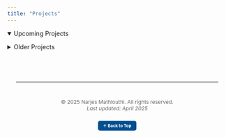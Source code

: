 ```yaml
---
title: "Projects"
---
```


::: {=html}
<details open>
<summary>Upcoming Projects</summary>

<div class="projects-grid">
  <!--
  <article class="project-card">
    <h3>
      <a
        href="projects/new_project.html"
        target="_blank"
        class="btn project-title"
      >
        My New Awesome Project
      </a>
    </h3>
    <img
      src="images/new_project_thumbnail.png"
      alt="My New Awesome Project"
      class="project-pic"
      loading="lazy"
    />
  </article>
  -->
  <!-- Copy & paste the above block (remove the <!-- -->
</div>
</details>

<details>
<summary>Older Projects</summary>

<div class="projects-grid">
  <article class="project-card">
    <h3>
      <a
        href="projects/ca_oil_spill_2008.html"
        target="_blank"
        class="btn project-title"
      >
        California Oil Spill (2008)
      </a>
    </h3>
    <img
      src="images/caoilspill.png"
      alt="California Oil Spill"
      class="project-pic"
      loading="lazy"
    />
  </article>

  <article class="project-card">
    <h3>
      <a
        href="projects/sentiment_analysis.html"
        target="_blank"
        class="btn project-title"
      >
        Sentiment Analysis
      </a>
    </h3>
    <img
      src="images/sentiment_analysis_words.png"
      alt="Sentiment Analysis"
      class="project-pic"
      loading="lazy"
    />
  </article>
  <article class="project-card">
    <h3>
      <a
        href="projects/binary_logistic_regression.html"
        target="_blank"
        class="btn project-title"
      >
        Binary Logistic Analysis
      </a>
    </h3>
    <img
      src="images/blr.png"
      alt="Binary Logistic Analysis"
      class="project-pic"
      loading="lazy"
    />
  </article>

  <article class="project-card">
    <h3>
      <a
        href="projects/narjes_mathlouthi_snowshoe_report.html"
        target="_blank"
        class="btn project-title"
      >
        Juvenile Snowhare Count
      </a>
    </h3>
    <img
      src="images/map_of_bonanza_creek_alaska.png"
      alt="Juvenile Snowhare Count"
      class="project-pic"
      loading="lazy"
    />
  </article>
  
<article class="project-card">
    <h3>
      <a
        href="projects/fish_passage.html"
        target="_blank"
        class="btn project-title"
      >
        Willamette Falls Fish Passage
      </a>
    </h3>
    <img
      src="images/willamette_falls_map.png"
      alt="Willamette Falls Fish Passage"
      class="project-pic"
      loading="lazy"
    />
  </article>
  
</div>
</details>
:::


<footer style="text-align: center; margin-top: 40px; padding: 20px; font-size: 0.85em; color: #666;">
  <hr style="margin-bottom: 10px;">

  <!-- Social Media Icons -->
  <a href="mailto:nmathlouthi@ucsb.edu" title="Email"><i class="fas fa-envelope"></i></a> &nbsp;
  <a href="https://github.com/narjesmath" target="_blank" title="GitHub"><i class="fab fa-github"></i></a> &nbsp;
  <a href="https://www.linkedin.com/in/narjes-m" target="_blank" title="LinkedIn"><i class="fab fa-linkedin"></i></a> &nbsp;
  <a href="https://narjesmathlouthi.com" target="_blank" title="Website"><i class="fas fa-globe"></i></a>

  <!-- Copyright and Last Updated -->
  © 2025 Narjes Mathlouthi. All rights reserved. <br>
  <em>Last updated: April 2025</em><br><br>

  <!-- Back to Top Button -->
  <a href="#" style="
    background-color: #004F90;
    color: white;
    padding: 6px 12px;
    border-radius: 5px;
    text-decoration: none;
    font-weight: bold;
    font-size: 0.8em;
  ">
    ↑ Back to Top
  </a>
</footer>

